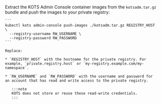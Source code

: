 Extract the KOTS Admin Console container images from the `kotsadm.tar.gz` bundle and push the images to your private registry:

    ```
    kubectl kots admin-console push-images ./kotsadm.tar.gz REGISTRY_HOST \
      --registry-username RW_USERNAME \
      --registry-password RW_PASSWORD
    ```

    Replace:

    * `REGISTRY_HOST` with the hostname for the private registry. For example, `private.registry.host` or `my-registry.example.com/my-namespace`.
    
    * `RW_USERNAME` and `RW_PASSWORD` with the username and password for an account that has read and write access to the private registry.
       
       :::note
       KOTS does not store or reuse these read-write credentials.
       :::